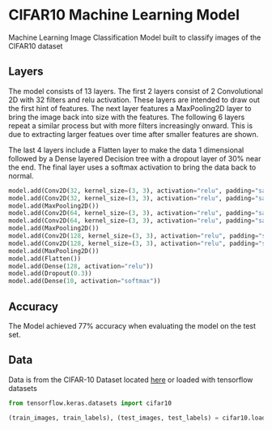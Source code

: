 # CIFAR10 Machine Learning Model

Machine Learning Image Classification Model built to classify images of the CIFAR10 dataset

## Layers

The model consists of 13 layers. The first 2 layers consist of 2 Convolutional 2D with 32 filters and relu activation. These layers are intended to draw out the first hint of features. The next layer features a MaxPooling2D layer to bring the image back into size with the features. The following 6 layers repeat a similar process but with more filters increasingly onward. This is due to extracting larger featues over time after smaller features are shown.

The last 4 layers include a Flatten layer to make the data 1 dimensional followed by a Dense layered Decision tree with a dropout layer of 30% near the end. The final layer uses a softmax activation to bring the data back to normal.

```py
model.add(Conv2D(32, kernel_size=(3, 3), activation="relu", padding="same", input_shape=(32, 32, 3)))
model.add(Conv2D(32, kernel_size=(3, 3), activation="relu", padding="same"))
model.add(MaxPooling2D())
model.add(Conv2D(64, kernel_size=(3, 3), activation="relu", padding="same"))
model.add(Conv2D(64, kernel_size=(3, 3), activation="relu", padding="same"))
model.add(MaxPooling2D())
model.add(Conv2D(128, kernel_size=(3, 3), activation="relu", padding="same"))
model.add(Conv2D(128, kernel_size=(3, 3), activation="relu", padding="same"))
model.add(MaxPooling2D())
model.add(Flatten())
model.add(Dense(128, activation="relu"))
model.add(Dropout(0.3))
model.add(Dense(10, activation="softmax"))
```

## Accuracy

The Model achieved 77% accuracy when evaluating the model on the test set.

## Data

Data is from the CIFAR-10 Dataset located [here](https://www.cs.toronto.edu/~kriz/cifar.html) or loaded with tensorflow datasets

```py
from tensorflow.keras.datasets import cifar10

(train_images, train_labels), (test_images, test_labels) = cifar10.load_data()
```